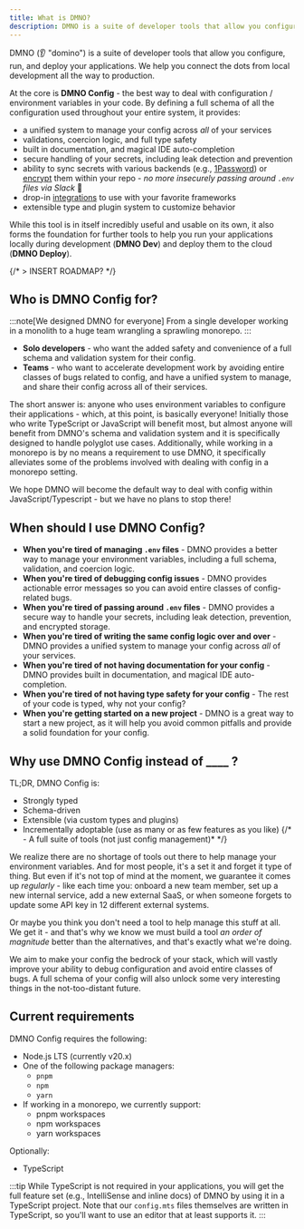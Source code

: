 ```yaml
--- 
title: What is DMNO?
description: DMNO is a suite of developer tools that allow you configure your applications with type-safe, schema-driven environment variables.
---
```


DMNO (👂 "domino") is a suite of developer tools that allow you configure, run, and deploy your applications. We help you connect the dots from local development all the way to production.

At the core is **DMNO Config** - the best way to deal with configuration / environment variables in your code. By defining a full schema of all the configuration used throughout your entire system, it provides:
- a unified system to manage your config across _all_ of your services
- validations, coercion logic, and full type safety
- built in documentation, and magical IDE auto-completion
- secure handling of your secrets, including leak detection and prevention
- ability to sync secrets with various backends (e.g., [1Password](/docs/plugins/1password/)) or [encrypt](/docs/plugins/encrypted-vault/) them within your repo - _no more insecurely passing around `.env` files via Slack_ 🎉
- drop-in [integrations](/docs/integrations/overview/) to use with your favorite frameworks
- extensible type and plugin system to customize behavior

While this tool is in itself incredibly useful and usable on its own, it also forms the foundation for further tools to help you run your applications locally during development (**DMNO Dev**) and deploy them to the cloud (**DMNO Deploy**).

{/* > INSERT ROADMAP? */}


## Who is DMNO Config for?

:::note[We designed DMNO for everyone]
From a single developer working in a monolith to a huge team wrangling a sprawling monorepo.
:::

- **Solo developers** - who want the added safety and convenience of a full schema and validation system for their config.
- **Teams** - who want to accelerate development work by avoiding entire classes of bugs related to config, and have a unified system to manage, and share their config across all of their services.

The short answer is: anyone who uses environment variables to configure their applications - which, at this point, is basically everyone! Initially those who write TypeScript or JavaScript will benefit most, but almost anyone will benefit from DMNO's schema and validation system and it is specifically designed to handle polyglot use cases. Additionally, while working in a monorepo is by no means a requirement to use DMNO, it specifically alleviates some of the problems involved with dealing with config in a monorepo setting.

We hope DMNO will become the default way to deal with config within JavaScript/Typescript - but we have no plans to stop there!

## When should I use DMNO Config?

- **When you're tired of managing `.env` files** - DMNO provides a better way to manage your environment variables, including a full schema, validation, and coercion logic.
- **When you're tired of debugging config issues** - DMNO provides actionable error messages so you can avoid entire classes of config-related bugs.
- **When you're tired of passing around `.env` files** - DMNO provides a secure way to handle your secrets, including leak detection, prevention, and encrypted storage.
- **When you're tired of writing the same config logic over and over** - DMNO provides a unified system to manage your config across _all_ of your services.
- **When you're tired of not having documentation for your config** - DMNO provides built in documentation, and magical IDE auto-completion.
- **When you're tired of not having type safety for your config** - The rest of your code is typed, why not your config?
- **When you're getting started on a new project** - DMNO is a great way to start a new project, as it will help you avoid common pitfalls and provide a solid foundation for your config.


## Why use DMNO Config instead of ____ ? 

TL;DR, DMNO Config is: 
- Strongly typed
- Schema-driven
- Extensible (via custom types and plugins)
- Incrementally adoptable (use as many or as few features as you like)
{/* - A full suite of tools (not just config management)* */}

We realize there are no shortage of tools out there to help manage your environment variables. And for most people, it's a set it and forget it type of thing. But even if it's not top of mind at the moment, we guarantee it comes up _regularly_ - like each time you: onboard a new team member, set up a new internal service, add a new external SaaS, or when someone forgets to update some API key in 12 different external systems.

Or maybe you think you don't need a tool to help manage this stuff at all. We get it - and that's why we know we must build a tool _an order of magnitude_ better than the alternatives, and that's exactly what we're doing.

We aim to make your config the bedrock of your stack, which will vastly improve your ability to debug configuration and avoid entire classes of bugs. A full schema of your config will also unlock some very interesting things in the not-too-distant future.

## Current requirements

DMNO Config requires the following: 

- Node.js LTS (currently v20.x)
- One of the following package managers:
  - `pnpm`
  - `npm`
  - `yarn`
- If working in a monorepo, we currently support:
  - pnpm workspaces
  - npm workspaces
  - yarn workspaces

Optionally: 
- TypeScript

:::tip
While TypeScript is not required in your applications, you will get the full feature set (e.g., IntelliSense and inline docs) of DMNO by using it in a TypeScript project. Note that our `config.mts` files themselves are written in TypeScript, so you'll want to use an editor that at least supports it. 
:::

